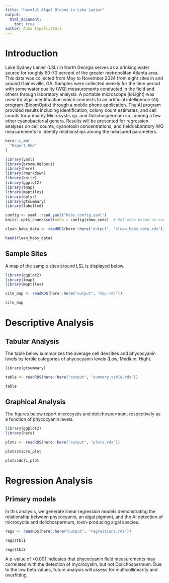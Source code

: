 ```yaml
---
title: "Harmful Algal Blooms in Lake Lanier"
output: 
  html_document:
    toc: true
author: Anna Impellitteri
---
```

# Introduction

Lake Sydney Lanier (LSL) in North Georgia serves as a drinking water source for roughly 60-70 percent of the greater metropolitan Atlanta area. This data was collected from May to November 2024 from eight sites in and around Gainesville, GA. Samples were collected weekly for the time period with some water quality (WQ) measurements conducted in the field and others through laboratory analysis. A portable microscope (ioLight) was used for algal identification which connects to an artificial intelligence (AI) program (BloomOptix) through a mobile phone application. The AI program provided results including identification, colony count estimates, and cell counts for primarily Microcystis sp. and Dolichospermum sp., among a few other cyanobacterial genera. Results will be presented for regression analyses on cell counts, cyanotoxin concentrations, and field/laboratory WQ measurements to identify relationships among the measured parameters. 
```r
here::i_am(
  "Report.Rmd"
)

library(yaml)
library(broom.helpers)
library(here)
library(rmarkdown)
library(knitr)
library(ggplot2)
library(tmap)
library(maptiles)
library(dplyr)
library(gtsummary)
library(labelled)

config <- yaml::read_yaml("habs_config.yaml") 
knitr::opts_chunk$set(echo = config$show_code)  # Set echo based on config
```

```r

clean_habs_data <- readRDS(here::here("output", "clean_habs_data.rds"))

head(clean_habs_data)

```

## Sample Sites

A map of the sample sites around LSL is displayed below.
```r

library(ggplot2)
library(tmap)
library(maptiles)

site_map <- readRDS(here::here("output", "map.rds"))

site_map
```

# Descriptive Analysis

## Tabular Analysis

The table below summarizes the average cell densities and phycocyanin levels by tertile categories of phycocyanin levels (Low, Medium, High).  

```r
library(gtsummary)

table <- readRDS(here::here("output", "summary_table.rds"))

table
```

## Graphical Analysis

The figures below report microcystis and dolichospermum, respectively as a function of phycocyanin levels.
```r
library(ggplot2)
library(here)

plots <- readRDS(here::here("output", "plots.rds"))
```

```r
plots$micro_plot
```

```r
plots$doli_plot
```

# Regression Analysis

## Primary models

In this analysis, we generate linear regression models demonstrating the relationship between phycocyanin, an algal pigment, and the AI detection of microcyctis and dolichospermum, toxin-producing algal species. 
```r

regs <- readRDS(here::here("output", "regressions.rds"))

```

```r
regs$tbl1
```

```r
regs$tbl2
```

A p-value of <0.001 indicates that phycocyanin field measurements may correlated with the detection of mycrocystin, but not Dolichospermum. Due to the low beta values, future analysis will assess for multicollinearity and overfitting. 